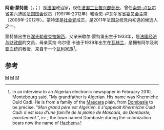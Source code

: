 {{expand|time=2014-06-25T03:56:12+00:00}}
{{Infobox officeholder
|name          = 阿诺·蒙特堡<br />{{lang|fr|Arnaud Montebourg}}
|image         = Arnaudmontebourg.png
|office        = {{tsl|fr|Ministère de l'Industrie (France)|法国工业部|工业振兴部}}{{tsl|fr|Liste des ministres français de l'Industrie|法国工业部长列表|部长}}
|primeminister = [[让-马克·艾罗|让-马克·艾罗]]
|term_start    = 2012年5月16日
|term_end      = 2014年5月31日
|predecessor   = {{tsl|en|Éric Besson|埃里克·贝松}}{{small|（工业、能源及数字经济部长）}}<br>[[弗朗索瓦·巴鲁安|弗朗索瓦·巴鲁安]]{{small|（经济、财政及工业部长）}}
|successor     = 自己

|primeminister2 = [[曼努埃尔·瓦尔斯|曼努埃尔·瓦尔斯]]
|office2        = [[法国经济财政部|经济、振兴工业和信息化部]]{{tsl|fr|Liste des ministres français de l'Économie et des Finances|法国经济财政部长列表|部长}}
|predecessor2   = 自己
|term_start2    = 2014年4月2日
|term_end2      = 2014年8月25日
|successor2     = [[埃马纽埃尔·马克龙|埃马纽埃尔·马克龙]]
|birth_date    = {{birth date and age|1962|10|30|df=y}}
|birth_place   = 法国[[克拉姆西|克拉姆西]]
|death_date    = 
|party         = [[社会党_(法国)|社会党]]
|partner       = {{tsl|en|Audrey Pulvar|奧黛麗·布爾瓦爾|-{zh-hans:奥德蕾·皮尔瓦;zh-tw:奧黛麗·布爾瓦爾;zh-hant:奧德蕾·皮爾瓦;}-}} {{small|(2010–2012)}}
|alma_mater    = [[先贤祠-索邦大学|先贤祠-索邦大学]]<br>[[巴黎政治学院|巴黎政治学院]]
|religion      = [[天主教|天主教]]
}}
'''阿诺·蒙特堡'''（'''{{lang-fr|Arnaud Montebourg}}'''，{{IPA-fr|aʁ.no mɔ̃t.buʁ}}；{{bd|1962年|10月30日}}）是[[法国|法国]]政治家，现任[[法国工业振兴部部长|法国工业振兴部部长]]，曾任[[索恩-卢瓦尔省|索恩-卢瓦尔省]]第六选区[[法国国会|法国国会]]议员（1997年-2012年）和索恩-卢瓦尔省[[省委员会_(法国)|省委员会]]主席（2008年-2012年）。蒙特堡是[[社会党_(法国)|社会党]]成员，是2011年法国总统党内初选的候选人之一。

蒙特堡出生在[[涅夫勒省|涅夫勒省]][[克拉姆西|克拉姆西]]，父亲米歇尔·蒙特堡出生于1933年，是[[法国经济、财政和工业部长|法国经济与财政部]]的文员，母亲莱拉·乌尔德·卡迪于1939年出生在[[瓦赫兰|瓦赫兰]]，是拥有阿尔及利亚血统的教授，来自于{{tsl|en|Hachem|哈希姆}}一个[[瓦利_(称号)|瓦利]]家族<ref>In an interview to an Algerian electronic newspaper in February 2010, Montebourg said, "My grandfather is Algerian. His name was Khermiche Ould Cadi. He is from a family of the [[Mascara,_Algeria|Mascara]] plain, from [[Hachem|Dombasle]] to be precise. "''Mon grand père est Algérien. Il s'appelait Khermiche Ould Cadi. Il est issu d'une famille de la plaine de Mascara, de Dombasle, exactement. ''", in: {{cite news|url=http://www.arnaudmontebourg.fr/la-france-n%E2%80%99a-aucune-raison-de-ne-pas-regarder-en-face-ce-qu%E2%80%99elle-a-ete/|title=La France n'a aucune raison de ne pas regarder en face ce qu'elle a été|last=Guemache|first=Lounes|date=25 February 2010|work=Tout sur l'Algérie (TSA)|language=fr|accessdate=18 August 2010|archive-url=https://web.archive.org/web/20140328052400/http://www.arnaudmontebourg.fr/la-france-n%e2%80%99a-aucune-raison-de-ne-pas-regarder-en-face-ce-qu%e2%80%99elle-a-ete/|archive-date=2014-03-28|dead-url=yes}}; the town named Dombasle during the colonization bears now the name of [[Hachem|Hachem]]</ref>。

==参考==
{{reflist}}

{{Authority control}}
[[Category:法国政治人物|M]]
[[Category:巴黎第一大學校友|M]]
[[Category:巴黎政治大學校友|M]]